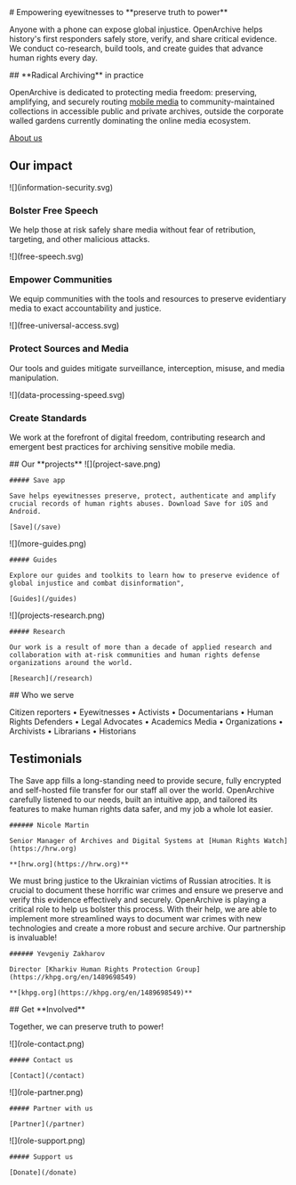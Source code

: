 

<HeaderSection>
  # Empowering eyewitnesses to **preserve truth to power**

Anyone with a phone can expose global injustice. OpenArchive helps history's first responders safely store, verify, and share critical evidence. We conduct co-research, build tools, and create guides that advance human rights every day.

</HeaderSection>
<ArchivingSection>
  ## **Radical Archiving** in practice

OpenArchive is dedicated to protecting media freedom: preserving, amplifying, and securely routing [mobile media](/save) to community-maintained collections in accessible public and private archives, outside the corporate walled gardens currently dominating the online media ecosystem.

[About us](/about)

</ArchivingSection>

<ImpactSection>

## Our **impact**

<ImpactItem>
  ![](information-security.svg)

### Bolster Free Speech

We help those at risk safely share media without fear of retribution, targeting, and other malicious attacks.

</ImpactItem>
<ImpactItem>
  ![](free-speech.svg)

### Empower Communities

We equip communities with the tools and resources to preserve evidentiary media to exact accountability and justice.

</ImpactItem>

<ImpactItem>
  ![](free-universal-access.svg)

### Protect Sources and Media

Our tools and guides mitigate surveillance, interception, misuse, and media manipulation.

</ImpactItem>
<ImpactItem>
  ![](data-processing-speed.svg)

### Create Standards

We work at the forefront of digital freedom, contributing research and emergent best practices for archiving sensitive mobile media.

</ImpactItem>
</ImpactSection>
<ProjectsSection>
  ## Our **projects**

  <ProjectItem>
    ![](project-save.png)

    ##### Save app

    Save helps eyewitnesses preserve, protect, authenticate and amplify crucial records of human rights abuses. Download Save for iOS and Android.

    [Save](/save)

  </ProjectItem>
  <ProjectItem>
    ![](more-guides.png)

    ##### Guides

    Explore our guides and toolkits to learn how to preserve evidence of global injustice and combat disinformation",

    [Guides](/guides)

  </ProjectItem>
  <ProjectItem>
    ![](projects-research.png)

    ##### Research

    Our work is a result of more than a decade of applied research and collaboration with at-risk communities and human rights defense organizations around the world.

    [Research](/research)

  </ProjectItem>
</ProjectsSection>
<WhoSection pages={props.pages}>
  ## Who we serve

Citizen reporters • Eyewitnesses • Activists • Documentarians • Human Rights Defenders • Legal Advocates • Academics Media • Organizations • Archivists • Librarians • Historians

</WhoSection>
<TestimonialsSection>

## **Testimonials**

  <TestimonialItem>
    The Save app fills a long-standing need to provide secure, fully encrypted and self-hosted file transfer for our staff all over the world. OpenArchive carefully listened to our needs, built an intuitive app, and tailored its features to make human rights data safer, and my job a whole lot easier.

    ###### Nicole Martin

    Senior Manager of Archives and Digital Systems at [Human Rights Watch](https://hrw.org)

    **[hrw.org](https://hrw.org)**

  </TestimonialItem>
  <TestimonialItem>
    We must bring justice to the Ukrainian victims of Russian atrocities. It is crucial to document these horrific war crimes and ensure we preserve and verify this evidence effectively and securely. OpenArchive is playing a critical role to help us bolster this process. With their help, we are able to implement more streamlined ways to document war crimes with new technologies and create a more robust and secure archive. Our partnership is invaluable!

    ###### Yevgeniy Zakharov

    Director [Kharkiv Human Rights Protection Group](https://khpg.org/en/1489698549)

    **[khpg.org](https://khpg.org/en/1489698549)**

  </TestimonialItem>
</TestimonialsSection>
<RoleSection>
  ## Get **Involved**

Together, we can preserve truth to power!

  <RoleItem>
    ![](role-contact.png)

    ##### Contact us

    [Contact](/contact)

  </RoleItem>
  <RoleItem>
    ![](role-partner.png)

    ##### Partner with us

    [Partner](/partner)

  </RoleItem>
  <RoleItem>
    ![](role-support.png)

    ##### Support us

    [Donate](/donate)

  </RoleItem>

</RoleSection>
